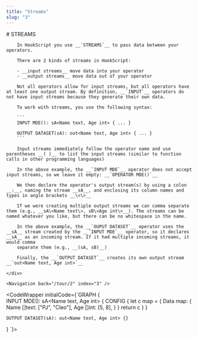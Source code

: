 ```yaml
---
title: "Streams"
slug: "3"
---
```



<InstructionsWrapper>
	<div className="instructions-main">
		# STREAMS

		In HookScript you use __`STREAMS`__ to pass data between your operators.

		There are 2 kinds of streams in HookScript:

		- __input streams__ move data into your operator
		- __output streams__ move data out of your operator

		Not all operators allow for input streams, but all operators have at least one output stream. By definition, __`INPUT`__ operators do not have input streams because they generate their own data.

		To work with streams, you use the following syntax:

		```
		INPUT MDE(): sA<Name text, Age int> { ... }

		OUTPUT DATASET(sA): out<Name text, Age int> { ... }
		```

		Input streams immediately follow the operator name and use parentheses __( )__ to list the input streams (similar to function calls in other programming languages)

		In the above example, the __`INPUT MDE`__ operator does not accept input streams, so we leave it empty: __`OPERATOR MDE()`__

		We then declare the operator's output stream(s) by using a colon __:__, naming the stream __sA__, and enclosing its column names and types in angle brackets __\<\>__

		If we were creating multiple output streams we can comma separate them (e.g., __sA\<Name text\>, sB\<Age int\>__). The streams can be named whatever you like, but there can be no whitespace in the name.

		In the above example, the __`OUPUT DATASET`__ operator uses the __sA__ stream created by the __`INPUT MDE`__ operator, so it declares __sA__ as an incoming stream. If it had multiple incoming streams, it would comma
		separate them (e.g., __(sA, sB)__)

		Finally, the __`OUTPUT DATASET`__ creates its own output stream __`out<Name text, Age int>`__

	</div>

	<Navigation back="/tour/2" index="3" />

</InstructionsWrapper>

<CodeWrapper initialCode={`GRAPH {	
	INPUT MDE(): sA<Name text, Age int> {
		CONFIG {
			let c map = {
				Data map: {
					Name []text: ["PJ", "Cleo"],
					Age []int: [5, 8],
				}
			}
			return c
		}
	}

	OUTPUT DATASET(sA): out<Name text, Age int> {}
}
`}>
</CodeWrapper>